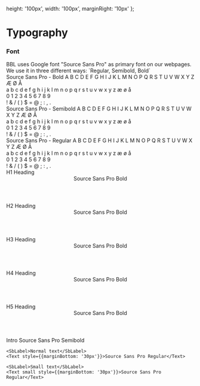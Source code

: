 
  height: '100px', 
  width: '100px',
  marginRight: '10px'
};

<Meta title="Intro|Typography" />

# Typography
<div style={{margin: '40px 0'}}></div>

### Font
<div style={{margin: '20px 0'}}></div>
<div style={{maxWidth: '600px'}}>
  BBL uses Google font "Source Sans Pro" as primary font on our webpages. We use it in 
  three different ways: `Regular, Semibold, Bold`
</div>

<div>
  <Text bold style={{margin: '30px 0 10px 0', display: 'block'}}>Source Sans Pro - Bold</Text>
  <Text bold>
    A B C D E F G H I J K L M N O P Q R S T U V W X Y Z Æ Ø Å <br />
    a b c d e f g h i j k l m n o p q r s t u v w x y z æ ø å <br />
    0 1 2 3 4 5 6 7 8 9 <br />
    ! & / ( ) $ = @ ; : , . <br />
  </Text>
</div>

<div>
  <Text semiBold style={{margin: '30px 0 10px 0', display: 'block'}}>Source Sans Pro - Semibold</Text>
  <Text semiBold>
    A B C D E F G H I J K L M N O P Q R S T U V W X Y Z Æ Ø Å <br />
    a b c d e f g h i j k l m n o p q r s t u v w x y z æ ø å <br />
    0 1 2 3 4 5 6 7 8 9 <br />
    ! & / ( ) $ = @ ; : , . <br />
  </Text>
</div>

<div>
  <Text style={{margin: '30px 0 10px 0', display: 'block'}}>Source Sans Pro - Regular</Text>
  <Text>
    A B C D E F G H I J K L M N O P Q R S T U V W X Y Z Æ Ø Å <br />
    a b c d e f g h i j k l m n o p q r s t u v w x y z æ ø å <br />
    0 1 2 3 4 5 6 7 8 9 <br />
    ! & / ( ) $ = @ ; : , . <br />
  </Text>
</div>


<div style={{display: 'flex', flexDirection: 'row', justifyContent: 'space-between', marginTop: '40px', width: '100%'}}>

  <div style={{display: 'flex', flexDirection: 'column', width: '40%'}}>
    <div style={{marginBottom: '30px'}}>
      <SbLabel>H1 Heading</SbLabel>
      <Header level={1}>Source Sans Pro Bold</Header>
    </div>
    <div style={{marginBottom: '30px'}}>
      <SbLabel>H2 Heading</SbLabel>
      <Header level={2}>Source Sans Pro Bold</Header>
    </div>
    <div style={{marginBottom: '30px'}}>
      <SbLabel>H3 Heading</SbLabel>
      <Header level={3}>Source Sans Pro Bold</Header>
    </div>
    <div style={{marginBottom: '30px'}}>
      <SbLabel>H4 Heading</SbLabel>
      <Header level={4}>Source Sans Pro Bold</Header>
    </div>
    <div>
      <SbLabel>H5 Heading</SbLabel>
      <Header level={5}>Source Sans Pro Bold</Header>
    </div>
  </div>

  <div style={{display: 'flex', flexDirection: 'column', width: '40%'}}>
    <SbLabel>Intro</SbLabel>
    <Text intro style={{marginBottom: '30px'}}>Source Sans Pro Semibold</Text>
    
    <SbLabel>Normal text</SbLabel>
    <Text style={{marginBottom: '30px'}}>Source Sans Pro Regular</Text>
    
    <SbLabel>Small text</SbLabel>
    <Text small style={{marginBottom: '30px'}}>Source Sans Pro Regular</Text>
  </div>

</div>